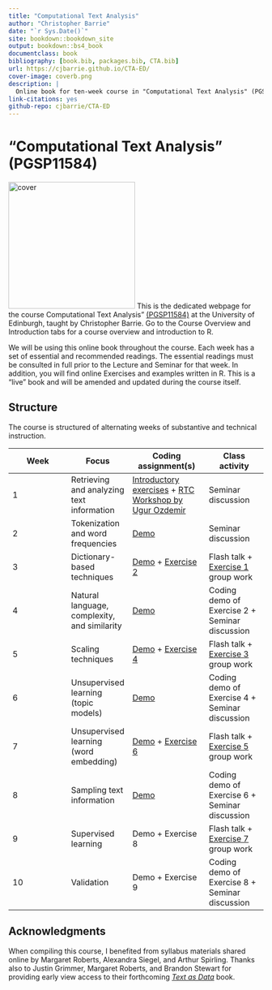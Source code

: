 ```yaml
---
title: "Computational Text Analysis"
author: "Christopher Barrie"
date: "`r Sys.Date()`"
site: bookdown::bookdown_site
output: bookdown::bs4_book
documentclass: book
bibliography: [book.bib, packages.bib, CTA.bib]
url: https://cjbarrie.github.io/CTA-ED/
cover-image: coverb.png
description: |
  Online book for ten-week course in "Computational Text Analysis" (PGSP11584)
link-citations: yes
github-repo: cjbarrie/CTA-ED
---
```


# "Computational Text Analysis" (PGSP11584) {.unnumbered}

![cover](coverb.png){.cover width="250"} This is the dedicated webpage for the course Computational Text Analysis" [(PGSP11584)](http://www.drps.ed.ac.uk/21-22/dpt/cxpgsp11584.htm) at the University of Edinburgh, taught by Christopher Barrie. Go to the Course Overview and Introduction tabs for a course overview and introduction to R.

We will be using this online book throughout the course. Each week has a set of essential and recommended readings. The essential readings must be consulted in full prior to the Lecture and Seminar for that week. In addition, you will find online Exercises and examples written in R. This is a "live" book and will be amended and updated during the course itself.

## Structure

The course is structured of alternating weeks of substantive and technical instruction.

| Week | Focus                                        | Coding assignment(s)                                                                                                                                                              | Class activity                                                                                                              |
|-----------------|-----------------|----------------------|-----------------|
| 1    | Retrieving and analyzing text information    | [Introductory exercises](https://cjbarrie.github.io/CTA-ED/introduction-to-r.html) + [RTC Workshop by Ugur Ozdemir](https://research-training-centre.sps.ed.ac.uk/micro-methods/) | Seminar discussion                                                                                                          |
| 2    | Tokenization and word frequencies            | [Demo](https://cjbarrie.github.io/CTA-ED/week-2-demo.html)                                                                                                                        | Seminar discussion                                                                                                          |
| 3    | Dictionary-based techniques                  | [Demo](https://cjbarrie.github.io/CTA-ED/week-3-demo.html) + [Exercise 2](https://cjbarrie.github.io/CTA-ED/exercise-2-dictionary-based-methods.html)                            | Flash talk + [Exercise 1](https://cjbarrie.github.io/CTA-ED/exercise-1-word-frequency-analysis.html) group work            |
| 4    | Natural language, complexity, and similarity | [Demo](https://cjbarrie.github.io/CTA-ED/week-4-demo.html)                                                                                                                        | Coding demo of Exercise 2 + Seminar discussion                                                                             |
| 5    | Scaling techniques                           | [Demo](https://cjbarrie.github.io/CTA-ED/week-5-demo.html) + [Exercise 4](https://cjbarrie.github.io/CTA-ED/exercise-4-scaling-techniques.html)                                  | Flash talk + [Exercise 3](https://cjbarrie.github.io/CTA-ED/exercise-3-comparison-and-complexity.html) group work          |
| 6    | Unsupervised learning (topic models)         | [Demo](https://cjbarrie.github.io/CTA-ED/week-6-demo.html)                                                                                                                        | Coding demo of Exercise 4 + Seminar discussion                                                                             |
| 7    | Unsupervised learning (word embedding)       | [Demo](https://cjbarrie.github.io/CTA-ED/week-7-demo.html) + [Exercise 6](https://cjbarrie.github.io/CTA-ED/exercise-6-unsupervised-learning-word-embedding.html)                | Flash talk + [Exercise 5](https://cjbarrie.github.io/CTA-ED/exercise-5-unsupervised-learning-topic-models.html) group work |
| 8    | Sampling text information                    | [Demo](https://cjbarrie.github.io/CTA-ED/week-8-demo.html)                                                                                                                        | Coding demo of Exercise 6 + Seminar discussion                                                                             |
| 9    | Supervised learning                          | Demo + Exercise 8                                                                                                                                                                | Flash talk + [Exercise 7](https://cjbarrie.github.io/CTA-ED/exercise-7-sampling-text-information.html) group work          |
| 10   | Validation                                   | Demo + Exercise 9                                                                                                                                                                | Coding demo of Exercise 8 + Seminar discussion                                                                             |

## Acknowledgments {.unnumbered}

When compiling this course, I benefited from syllabus materials shared online by Margaret Roberts, Alexandra Siegel, and Arthur Spirling. Thanks also to Justin Grimmer, Margaret Roberts, and Brandon Stewart for providing early view access to their forthcoming [*Text as Data*](https://press.princeton.edu/books/hardcover/9780691207544/text-as-data) book.
